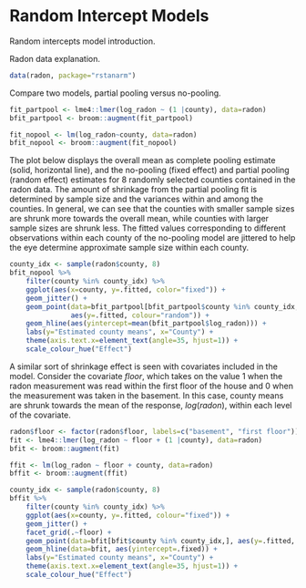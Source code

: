 # Random Intercept Models {#RI}

Random intercepts model introduction.

Radon data explanation.

```r
data(radon, package="rstanarm")
```

Compare two models, partial pooling versus no-pooling.

```r
fit_partpool <- lme4::lmer(log_radon ~ (1 |county), data=radon)
bfit_partpool <- broom::augment(fit_partpool)

fit_nopool <- lm(log_radon~county, data=radon)
bfit_nopool <- broom::augment(fit_nopool)
```

The plot below displays the overall mean as complete pooling estimate (solid, horizontal line), and the no-pooling (fixed effect) and partial pooling (random effect) estimates for 8 randomly selected counties contained in the radon data.  The amount of shrinkage from the partial pooling fit is determined by sample size and the variances within and among the counties.  In general, we can see that the counties with smaller sample sizes are shrunk more towards the overall mean, while counties with larger sample sizes are shrunk less.  The fitted values corresponding to different observations within each county of the no-pooling model are jittered to help the eye determine approximate sample size within each county.

```r
county_idx <- sample(radon$county, 8)
bfit_nopool %>%
    filter(county %in% county_idx) %>%
    ggplot(aes(x=county, y=.fitted, color="fixed")) +
    geom_jitter() +
    geom_point(data=bfit_partpool[bfit_partpool$county %in% county_idx,],
               aes(y=.fitted, colour="random")) +
    geom_hline(aes(yintercept=mean(bfit_partpool$log_radon))) +
    labs(y="Estimated county means", x="County") +
    theme(axis.text.x=element_text(angle=35, hjust=1)) +
    scale_colour_hue("Effect")
```

A similar sort of shrinkage effect is seen with covariates included in the model.  Consider the covariate $floor$, which takes on the value $1$ when the radon measurement was read within the first floor of the house and $0$ when the measurement was taken in the basement. In this case, county means are shrunk towards the mean of the response, $log(radon)$, within each level of the covariate.

```r
radon$floor <- factor(radon$floor, labels=c("basement", "first floor"))
fit <- lme4::lmer(log_radon ~ floor + (1 |county), data=radon)
bfit <- broom::augment(fit)

ffit <- lm(log_radon ~ floor + county, data=radon)
bffit <- broom::augment(ffit)

county_idx <- sample(radon$county, 8)
bffit %>%
    filter(county %in% county_idx) %>%
    ggplot(aes(x=county, y=.fitted, colour="fixed")) +
    geom_jitter() +
    facet_grid(.~floor) +
    geom_point(data=bfit[bfit$county %in% county_idx,], aes(y=.fitted, colour="random")) +
    geom_hline(data=bfit, aes(yintercept=.fixed)) +
    labs(y="Estimated county means", x="County") +
    theme(axis.text.x=element_text(angle=35, hjust=1)) +
    scale_colour_hue("Effect")
```
